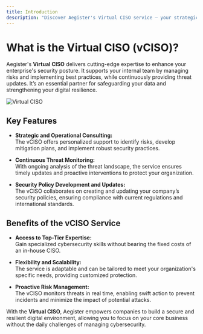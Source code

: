 ```yaml
---
title: Introduction
description: "Discover Aegister's Virtual CISO service – your strategic partner for cybersecurity without the cost of a full-time CISO."
---
```


# What is the Virtual CISO (vCISO)?

Aegister's **Virtual CISO** delivers cutting-edge expertise to enhance your enterprise's security posture. It supports your internal team by managing risks and implementing best practices, while continuously providing threat updates. It’s an essential partner for safeguarding your data and strengthening your digital resilience.

![Virtual CISO](/images/vciso.png)

## Key Features

- **Strategic and Operational Consulting:**  
  The vCISO offers personalized support to identify risks, develop mitigation plans, and implement robust security practices.

- **Continuous Threat Monitoring:**  
  With ongoing analysis of the threat landscape, the service ensures timely updates and proactive interventions to protect your organization.

- **Security Policy Development and Updates:**  
  The vCISO collaborates on creating and updating your company’s security policies, ensuring compliance with current regulations and international standards.

## Benefits of the vCISO Service

- **Access to Top-Tier Expertise:**  
  Gain specialized cybersecurity skills without bearing the fixed costs of an in-house CISO.

- **Flexibility and Scalability:**  
  The service is adaptable and can be tailored to meet your organization's specific needs, providing customized protection.

- **Proactive Risk Management:**  
  The vCISO monitors threats in real time, enabling swift action to prevent incidents and minimize the impact of potential attacks.

With the **Virtual CISO**, Aegister empowers companies to build a secure and resilient digital environment, allowing you to focus on your core business without the daily challenges of managing cybersecurity.